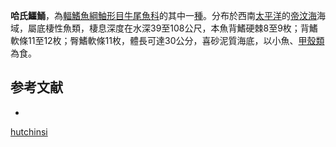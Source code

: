 {{Speciesbox
| name = 哈氏鱷鯒 
| status = NE
| status_system = iucn3.1
| image = 
| genus = Cociella
| species = hutchinsi
| authority = [[Knapp|Knapp]], 1996
| synonyms = 
}}

'''哈氏鱷鯒'''，為[[輻鰭魚綱|輻鰭魚綱]][[鮋形目|鮋形目]][[牛尾魚科|牛尾魚科]]的其中一[[種|種]]。分布於西南[[太平洋|太平洋]]的[[帝汶海|帝汶海]]海域，屬底棲性魚類，棲息深度在水深39至108公尺，本魚背鰭硬棘8至9枚；背鰭軟條11至12枚；臀鰭軟條11枚，體長可達30公分，喜砂泥質海底，以小魚、[[甲殼類|甲殼類]]為食。

==参考文献==
*{{FishBase_species|genus=Cociella|species=hutchinsi|year=2011|month=12}}
{{Taxonbar|from=Q1816955}}

[[Category:鰐鯒屬|hutchinsi]]